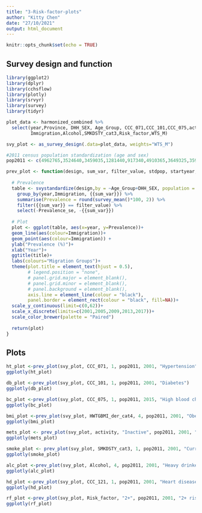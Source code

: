 ---
title: "3-Risk-factor-plots"
author: "Kitty Chen"
date: "27/10/2021"
output: html_document
---

```{r setup, include=FALSE}
knitr::opts_chunk$set(echo = TRUE)
```

## Survey design and function
```{r}
library(ggplot2)
library(dplyr)
library(cchsflow)
library(plotly)
library(srvyr)
library(survey)
library(tidyr)

plot_data <- harmonized_combined %>%
  select(year,Province, DHH_SEX, Age_Group, CCC_071,CCC_101,CCC_075,activity,HWTGBMI_der_cat4,
         Immigration,Alcohol,SMKDSTY_cat3,Risk_factor,WTS_M)

svy_plot <- as_survey_design(.data=plot_data, weights="WTS_M")

#2011 census population standardization (age and sex)
pop2011 <- c(4962765,3524640,3459035,1281440,917340,4910365,3649325,3593270,1393345,1352950)

```

```{r}
prev_plot <- function(design, sum_var, filter_value, stdpop, startyear, title){
  
  # Prevalence 
  table <- svystandardize(design,by = ~Age_Group+DHH_SEX, population = stdpop)%>%
    group_by(year,Immigration, {{sum_var}}) %>%
    summarise(Prevalence = round(survey_mean()*100, 2)) %>%
    filter({{sum_var}} == filter_value) %>%
    select(-Prevalence_se, -{{sum_var}})
  
  # Plot
  plot <- ggplot(table, aes(x=year, y=Prevalence))+
  geom_line(aes(colour=Immigration))+
  geom_point(aes(colour=Immigration)) +
  ylab("Prevalence (%)")+
  xlab("Year")+
  ggtitle(title)+
  labs(colours="Migration Groups")+
  theme(plot.title = element_text(hjust = 0.5),
        # legend.position = "none",
        # panel.grid.major = element_blank(),
        # panel.grid.minor = element_blank(),
        # panel.background = element_blank(),
        axis.line = element_line(colour = "black"),
        panel.border = element_rect(colour = "black", fill=NA))+
  scale_y_continuous(limit=c(0,62))+
  scale_x_discrete(limits=c(2001,2005,2009,2013,2017))+
  scale_color_brewer(palette = "Paired")
  
  return(plot)
}
```

## Plots 
```{r Hypertension}
ht_plot <-prev_plot(svy_plot, CCC_071, 1, pop2011, 2001, "Hypertension")
ggplotly(ht_plot)
```

```{r Diabetes}
db_plot <-prev_plot(svy_plot, CCC_101, 1, pop2011, 2001, "Diabetes")
ggplotly(db_plot)
```

```{r Blood cholesterol}
bc_plot <-prev_plot(svy_plot, CCC_075, 1, pop2011, 2015, "High blood cholesterol")
ggplotly(bc_plot)
```

```{r Obesity}
bmi_plot <-prev_plot(svy_plot, HWTGBMI_der_cat4, 4, pop2011, 2001, "Obesity")
ggplotly(bmi_plot)
```

```{r Physical inactivity}
mets_plot <- prev_plot(svy_plot, activity, "Inactive", pop2011, 2001, "Physical inactivity")
ggplotly(mets_plot)
```

```{r Smoking}
smoke_plot <- prev_plot(svy_plot, SMKDSTY_cat3, 1, pop2011, 2001, "Current smoker")
ggplotly(smoke_plot)
```

```{r Drinking}
alc_plot <-prev_plot(svy_plot, Alcohol, 4, pop2011, 2001, "Heavy drinker")
ggplotly(alc_plot)
```

```{r Heart disease}
hd_plot <-prev_plot(svy_plot, CCC_121, 1, pop2011, 2001, "Heart disease")
ggplotly(hd_plot)
```

```{r 2+ risk factors}
rf_plot <-prev_plot(svy_plot, Risk_factor, "2+", pop2011, 2001, "2+ risk factors")
ggplotly(rf_plot)
```
